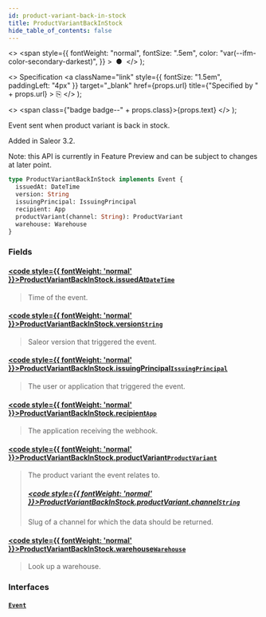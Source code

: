 ```yaml
---
id: product-variant-back-in-stock
title: ProductVariantBackInStock
hide_table_of_contents: false
---
```


  <>
    <span
      style={{
        fontWeight: "normal",
        fontSize: ".5em",
        color: "var(--ifm-color-secondary-darkest)",
      }}
    >
      &nbsp;●&nbsp;
    </span>
  </>
);

  <>
    Specification
    <a
      className="link"
      style={{ fontSize: "1.5em", paddingLeft: "4px" }}
      target="\_blank"
      href={props.url}
      title={"Specified by " + props.url}
    >
      ⎘
    </a>
  </>
);

  <>
    <span class={"badge badge--" + props.class}>{props.text}</span>
  </>
);

Event sent when product variant is back in stock.

Added in Saleor 3.2.

Note: this API is currently in Feature Preview and can be subject to changes at later point.

```graphql
type ProductVariantBackInStock implements Event {
  issuedAt: DateTime
  version: String
  issuingPrincipal: IssuingPrincipal
  recipient: App
  productVariant(channel: String): ProductVariant
  warehouse: Warehouse
}
```

### Fields

#### [<code style={{ fontWeight: 'normal' }}>ProductVariantBackInStock.<b>issuedAt</b></code>](#)<Bullet />[`DateTime`](../../../developer/api-reference/scalars/date-time) <Badge class="secondary" text="scalar"/>

> Time of the event.

#### [<code style={{ fontWeight: 'normal' }}>ProductVariantBackInStock.<b>version</b></code>](#)<Bullet />[`String`](../../../developer/api-reference/scalars/string) <Badge class="secondary" text="scalar"/>

> Saleor version that triggered the event.

#### [<code style={{ fontWeight: 'normal' }}>ProductVariantBackInStock.<b>issuingPrincipal</b></code>](#)<Bullet />[`IssuingPrincipal`](../../../developer/api-reference/unions/issuing-principal) <Badge class="secondary" text="union"/>

> The user or application that triggered the event.

#### [<code style={{ fontWeight: 'normal' }}>ProductVariantBackInStock.<b>recipient</b></code>](#)<Bullet />[`App`](../../../developer/api-reference/objects/app) <Badge class="secondary" text="object"/>

> The application receiving the webhook.

#### [<code style={{ fontWeight: 'normal' }}>ProductVariantBackInStock.<b>productVariant</b></code>](#)<Bullet />[`ProductVariant`](../../../developer/api-reference/objects/product-variant) <Badge class="secondary" text="object"/>

> The product variant the event relates to.
>
> ##### [<code style={{ fontWeight: 'normal' }}>ProductVariantBackInStock.productVariant.<b>channel</b></code>](#)<Bullet />[`String`](../../../developer/api-reference/scalars/string) <Badge class="secondary" text="scalar"/>
>
> Slug of a channel for which the data should be returned.

#### [<code style={{ fontWeight: 'normal' }}>ProductVariantBackInStock.<b>warehouse</b></code>](#)<Bullet />[`Warehouse`](../../../developer/api-reference/objects/warehouse) <Badge class="secondary" text="object"/>

> Look up a warehouse.

### Interfaces

#### [`Event`](../../../developer/api-reference/interfaces/event) <Badge class="secondary" text="interface"/>

>
